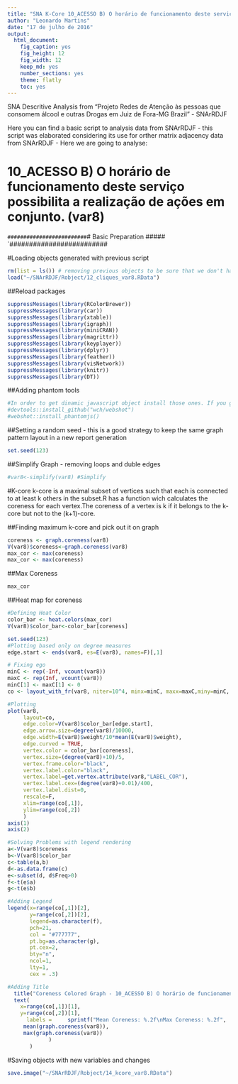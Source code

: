 ```yaml
---
title: "SNA K-Core 10_ACESSO B) O horário de funcionamento deste serviço possibilita a realização de ações em conjunto. (var8)"
author: "Leonardo Martins"
date: "17 de julho de 2016"
output: 
  html_document: 
    fig_caption: yes
    fig_height: 12
    fig_width: 12
    keep_md: yes
    number_sections: yes
    theme: flatly
    toc: yes
---
```

SNA Descritive Analysis from "Projeto Redes de Atenção às pessoas que consomem álcool e outras Drogas em Juiz de Fora-MG   Brazil"  - SNArRDJF

Here you can find a basic script to analysis data from SNArRDJF - this script was elaborated considering its use for orther matrix adjacency data from SNArRDJF - Here we are going to analyse:

# 10_ACESSO B) O horário de funcionamento deste serviço possibilita a realização de ações em conjunto. (var8)

`#########################
`# Basic Preparation #####
`#########################

#Loading objects generated with previous script 
```r
rm(list = ls()) # removing previous objects to be sure that we don't have objects conflicts name
load("~/SNArRDJF/Robject/12_cliques_var8.RData")
```
##Reload packages
```r
suppressMessages(library(RColorBrewer))
suppressMessages(library(car))
suppressMessages(library(xtable))
suppressMessages(library(igraph))
suppressMessages(library(miniCRAN))
suppressMessages(library(magrittr))
suppressMessages(library(keyplayer))
suppressMessages(library(dplyr))
suppressMessages(library(feather))
suppressMessages(library(visNetwork))
suppressMessages(library(knitr))
suppressMessages(library(DT))
```
##Adding phantom tools
```r
#In order to get dinamic javascript object install those ones. If you get problems installing go to Stackoverflow.com and type your error to discover what to do. In some cases the libraries need to be intalled in outside R libs.
#devtools::install_github("wch/webshot")
#webshot::install_phantomjs()
```
##Setting a random seed - this is a good strategy to keep the same graph pattern layout in a new report generation
```r
set.seed(123)
```

##Simplify Graph - removing loops and duble edges 
```r
#var8<-simplify(var8) #Simplify
```


#K-core
k-core is a maximal subset of vertices such that each is connected to at least k others in the subset.R has a function wich calculates the coreness for each vertex.The coreness of a vertex is k if it belongs to the k-core but not to the (k+1)-core.

##Finding maximum k-core and pick out it on graph
```r
coreness <- graph.coreness(var8)
V(var8)$coreness<-graph.coreness(var8)
max_cor <- max(coreness)
max_cor <- max(coreness)
```
##Max Coreness
```r
max_cor
```
##Heat map for coreness
```r
#Defining Heat Color
color_bar <- heat.colors(max_cor) 
V(var8)$color_bar<-color_bar[coreness]

set.seed(123)
#Plotting based only on degree measures 
edge.start <- ends(var8, es=E(var8), names=F)[,1]

# Fixing ego
minC <- rep(-Inf, vcount(var8))
maxC <- rep(Inf, vcount(var8))
minC[1] <- maxC[1] <- 0
co <- layout_with_fr(var8, niter=10^4, minx=minC, maxx=maxC,miny=minC, maxy=maxC, weights = E(var8)$weight)

#Plotting
plot(var8, 
     layout=co,
     edge.color=V(var8)$color_bar[edge.start],
     edge.arrow.size=degree(var8)/10000,
     edge.width=E(var8)$weight/10*mean(E(var8)$weight),
     edge.curved = TRUE,
     vertex.color = color_bar[coreness],
     vertex.size=(degree(var8)+10)/5,
     vertex.frame.color="black",
     vertex.label.color="black",
     vertex.label=get.vertex.attribute(var8,"LABEL_COR"),
     vertex.label.cex=(degree(var8)+0.01)/400,
     vertex.label.dist=0,
     rescale=F,
     xlim=range(co[,1]), 
     ylim=range(co[,2])
     )
axis(1)
axis(2)

#Solving Problems with legend rendering 
a<-V(var8)$coreness
b<-V(var8)$color_bar
c<-table(a,b)
d<-as.data.frame(c)
e<-subset(d, d$Freq>0)
f<-t(e$a)
g<-t(e$b)

#Adding Legend
legend(x=range(co[,1])[2], 
       y=range(co[,2])[2],
       legend=as.character(f),
       pch=21,
       col = "#777777", 
       pt.bg=as.character(g),
       pt.cex=2,
       bty="n", 
       ncol=1,
       lty=1,
       cex = .3)

#Adding Title
  title("Coreness Colored Graph - 10_ACESSO B) O horário de funcionamento deste serviço possibilita a realização de ações em conjunto. (var8)", sub = "Source: from authors ", cex = .5)
  text( 
    x=range(co[,1])[1],
    y=range(co[,2])[1], 
      labels =     sprintf("Mean Coreness: %.2f\nMax Coreness: %.2f",
     mean(graph.coreness(var8)), 
     max(graph.coreness(var8))
             )
       )
```

#Saving objects with new variables and changes
```r
save.image("~/SNArRDJF/Robject/14_kcore_var8.RData") 
```
